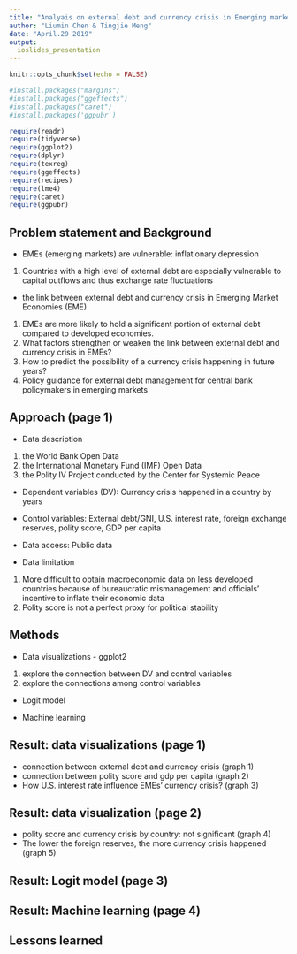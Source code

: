 ```yaml
---
title: "Analyais on external debt and currency crisis in Emerging markets"
author: "Liumin Chen & Tingjie Meng"
date: "April.29 2019"
output:
  ioslides_presentation
---
```


```r
knitr::opts_chunk$set(echo = FALSE)
```

```r
#install.packages("margins")
#install.packages("ggeffects")
#install.packages("caret")
#install.packages('ggpubr')
```


```r
require(readr)
require(tidyverse)
require(ggplot2)
require(dplyr)
require(texreg)
require(ggeffects)
require(recipes)
require(lme4)
require(caret)
require(ggpubr)
```
## Problem statement and Background

- EMEs (emerging markets) are vulnerable: inflationary depression
1) Countries with a high level of external debt are especially vulnerable to capital outflows and thus exchange rate fluctuations
- the link between external debt and currency crisis in Emerging Market Economies (EME)
1) EMEs are more likely to hold a significant portion of external debt compared to developed economies. 
2) What factors strengthen or weaken the link between external debt and currency crisis in EMEs?
3) How to predict the possibility of a currency crisis happening in future years?
4) Policy guidance for external debt management for central bank policymakers in emerging markets

## Approach (page 1)

- Data description
1) the World Bank Open Data
2) the International Monetary Fund (IMF) Open Data
3) the Polity IV Project conducted by the Center for Systemic Peace

- Dependent variables (DV): Currency crisis happened in a country by years

- Control variables: External debt/GNI, U.S. interest rate, foreign exchange reserves, polity score, GDP per capita

- Data access: Public data 

- Data limitation
1) More difficult to obtain macroeconomic data on less developed countries because of bureaucratic mismanagement and officials' incentive to inflate their economic data 
2) Polity score is not a perfect proxy for political stability

## Methods 

- Data visualizations - ggplot2
1) explore the connection between DV and control variables
2) explore the connections among control variables

- Logit model  

- Machine learning 

## Result: data visualizations  (page 1)

- connection between external debt and currency crisis
(graph 1)
- connection between polity score and gdp per capita
(graph 2)
- How U.S. interest rate influence EMEs' currency crisis?
(graph 3)

## Result: data visualization (page 2)
- polity score and currency crisis by country: not significant
(graph 4)
- The lower the foreign reserves, the more currency crisis happened
(graph 5)

## Result: Logit model (page 3)

## Result: Machine learning (page 4)

## Lessons learned


